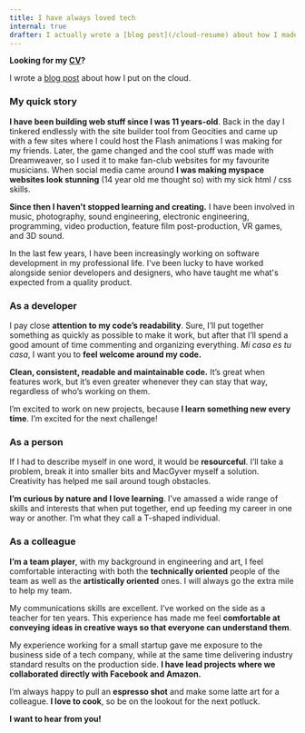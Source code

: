 ```yaml
---
title: I have always loved tech
internal: true
drafter: I actually wrote a [blog post](/cloud-resume) about how I made it.
---
```


**Looking for my [CV](https://www.dropbox.com/scl/fi/9in736zsihjj73w0awgdk/Alejandro_Aspinwall_CV-1.pdf?rlkey=f2ja2136jv1m1jfugd5zby49w&dl=0)?**

I wrote a [blog post](/cloud-resume) about how I put on the cloud.

### My quick story

**I have been building web stuff since I was 11 years-old**. Back in the day I tinkered endlessly with the site builder tool from Geocities and came up with a few sites where I could host the Flash animations I was making for my friends. Later, the game changed and the cool stuff was made with Dreamweaver, so I used it to make fan-club websites for my favourite musicians. When social media came around **I was making myspace websites look stunning** (14 year old me thought so) with my sick html / css skills.

**Since then I haven't stopped learning and creating.** I have been involved in music, photography, sound engineering, electronic engineering, programming, video production, feature film post-production, VR games, and 3D sound.

In the last few years, I have been increasingly working on software development in my professional life. I've been lucky to have worked alongside senior developers and designers, who have taught me what's expected from a quality product.

### As a developer

I pay close **attention to my code’s readability**. Sure, I’ll put together something as quickly as possible to make it work, but after that I’ll spend a good amount of time commenting and organizing everything. _Mi casa es tu casa_, I want you to **feel welcome around my code.**

**Clean, consistent, readable and maintainable code.** It’s great when features work, but it’s even greater whenever they can stay that way, regardless of who’s working on them.

I’m excited to work on new projects, because **I learn something new every time**. I’m excited for the next challenge!

### As a person

If I had to describe myself in one word, it would be **resourceful**. I’ll take a problem, break it into smaller bits and MacGyver myself a solution. Creativity has helped me sail around tough obstacles.

**I’m curious by nature and I love learning**. I’ve amassed a wide range of skills and interests that when put together, end up feeding my career in one way or another. I’m what they call a <span id='tshaped'>T-shaped individual</span>.

### As a colleague

**I’m a team player**, with my background in engineering and art, I feel comfortable interacting with both the **technically oriented** people of the team as well as the **artistically oriented** ones. I will always go the extra mile to help my team.

My communications skills are excellent. I’ve worked on the side as a teacher for ten years. This experience has made me feel **comfortable at conveying ideas in creative ways so that everyone can understand them**.

My experience working for a small startup gave me exposure to the business side of a tech company, while at the same time delivering industry standard results on the production side. **I have lead projects where we collaborated directly with Facebook and Amazon.**

I’m always happy to pull an **espresso shot** and make some latte art for a colleague. **I love to cook**, so be on the lookout for the next potluck.

**I want to hear from you!**
